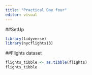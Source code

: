 ```yaml
---
title: "Practical Day four"
editor: visual
---
```


##SetUp

```r
library(tidyverse)
library(nycflights13)
```

##Flights dataset

```r
flights_tibble <- as.tibble(flights)
flights_tibble
```
